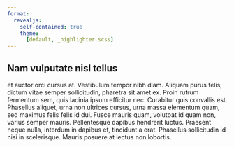 ```yaml
---
format:
  revealjs:
    self-contained: true
    theme:
      [default, _highlighter.scss]
---
```


##  Nam [vulputate nisl tellus]{.fragment .hl-orange}

et auctor orci cursus at. [Vestibulum tempor nibh diam]{.fragment .hl-brown}. Aliquam purus felis, dictum vitae semper sollicitudin, pharetra sit amet ex. Proin rutrum fermentum sem, quis lacinia ipsum efficitur nec. Curabitur quis convallis est. Phasellus aliquet, urna non ultrices cursus, urna massa [elementum]{.fragment .hl-pink} quam, sed maximus felis felis id dui. Fusce mauris quam, volutpat id quam non, varius semper mauris. Pellentesque dapibus hendrerit luctus. [Praesent neque nulla, interdum in dapibus et, tincidunt a erat]{.fragment .hl-yellow}. Phasellus sollicitudin id nisi in scelerisque. Mauris posuere at lectus non lobortis.